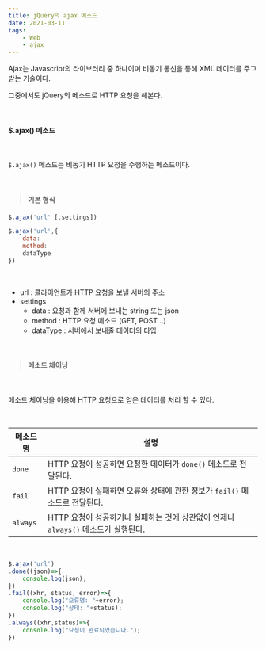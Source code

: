 ```yaml
---
title: jQuery의 ajax 메소드
date: 2021-03-11
tags:
    - Web
    - ajax
---
```



Ajax는 Javascript의 라이브러리 중 하나이며 비동기 통신을 통해 XML 데이터를 주고 받는 기술이다. 

그중에서도 jQuery의 메소드로 HTTP 요청을 해본다.

<br/>

#### $.ajax() 메소드

<br/>

`$.ajax()` 메소드는 비동기 HTTP 요청을 수행하는 메소드이다.

<br/>

> #### 기본 형식

~~~javascript
$.ajax('url' [,settings])

$.ajax('url',{
    data:
    method:
    dataType
})
~~~

<br/>

- url : 클라이언트가 HTTP 요청을 보낼 서버의 주소
- settings
  - data : 요청과 함께 서버에 보내는 string 또는 json
  - method : HTTP 요청 메소드 (GET, POST ..)
  - dataType : 서버에서 보내줄 데이터의 타입

<br/>

> #### 메소드 체이닝

<br/>

메소드 체이닝을 이용해 HTTP 요청으로 얻은 데이터를 처리 할 수 있다.

<br/>

| 메소드명 | 설명                                                         |
| -------- | ------------------------------------------------------------ |
| `done`   | HTTP 요청이 성공하면 요청한 데이터가 `done()` 메소드로 전달된다. |
| `fail`   | HTTP 요청이 실패하면 오류와 상태에 관한 정보가 `fail()` 메소드로 전달된다. |
| `always` | HTTP 요청이 성공하거나 실패하는 것에 상관없이 언제나 `always()` 메소드가 실행된다. |

<br/>

~~~javascript
$.ajax('url')
.done((json)=>{
    console.log(json);
})
.fail((xhr, status, error)=>{
    console.log("오류명: "+error);
    console.log("상태: "+status);
})
.always((xhr,status)=>{
    console.log("요청이 완료되었습니다.");
})
~~~



